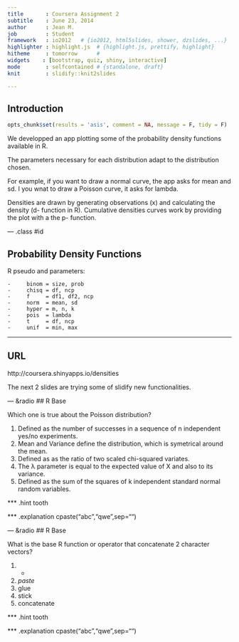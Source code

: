 ```yaml
---
title       : Coursera Assignment 2
subtitle    : June 23, 2014
author      : Jean M.
job         : Student
framework   : io2012   # {io2012, html5slides, shower, dzslides, ...}
highlighter : highlight.js  # {highlight.js, prettify, highlight}
hitheme     : tomorrow      # 
widgets    : [bootstrap, quiz, shiny, interactive]
mode        : selfcontained # {standalone, draft}
knit        : slidify::knit2slides

---
```


## Introduction

```r
opts_chunk$set(results = 'asis', comment = NA, message = F, tidy = F)
```
We developped an app plotting some of the probability density functions available in R.

The parameters necessary for each distribution adapt to the distribution chosen. \

For example, if you want to draw a normal curve, the app asks for mean and sd. I you wnat to draw a Poisson curve, it asks for lambda.

Densities are drawn by generating observations (x) and calculating the density (d- function in R). 
Cumulative densities curves work by providing the plot with a the p- function.

--- .class #id 

## Probability Density Functions

R pseudo and parameters:

    -     binom = size, prob
    -     chisq = df, ncp
    -     f     = df1, df2, ncp
    -     norm  = mean, sd
    -     hyper = m, n, k
    -     pois  = lambda
    -     t     = df, ncp
    -     unif  = min, max

---
## URL 

http://coursera.shinyapps.io/densities

The next 2 slides are trying some of slidify new functionalities.

---  &radio
## R Base

Which one is true about the Poisson distribution?

1. Defined as the number of successes in a sequence of n independent yes/no experiments.
2. Mean and Variance define the distribution, which is symetrical around the mean.
3. Defined as as the ratio of two scaled chi-squared variates.
4. The λ parameter is equal to the expected value of X and also to its variance.
5. Defined as the sum of the squares of k independent standard normal random variables.

*** .hint 
tooth

*** .explanation 
cpaste("abc","qwe",sep="")

---  &radio
## R Base

What is the base R function or operator that concatenate 2 character vectors?

1. +
2. _paste_
3. glue
4. stick
5. concatenate

*** .hint 
tooth

*** .explanation 
cpaste("abc","qwe",sep="")

